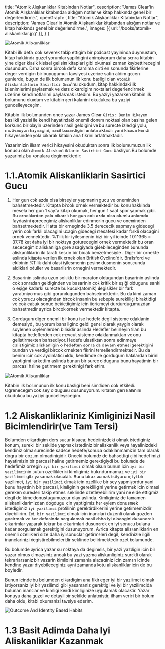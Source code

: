   title: "Atomik Alışkanlıklar Kitabindan Notlar",
  description: "James Clear'in Atomik Alışkanlıklar kitabından aldığım notlar ve kitap hakkında genel bir değerlendirme.",
  openGraph: {
    title: "Atomik Alışkanlıklar Kitabindan Notlar",
    description: "James Clear'in Atomik Alışkanlıklar kitabından aldığım notlar ve kitap hakkında genel bir değerlendirme.",
    images: [{ url: '/books/atomik-aliskanliklar.jpg' }],
  }
}

<Image src="/books/atomik-aliskanliklar.jpg" alt="Atomik Aliskanliklar" />

Kitabi ilk defa, cok severek takip ettigim bir podcast yayininda duymustum, kitap hakkinda guzel yorumlar yapildigini animsiyorum daha sonra kitabin yine diger klasik kisisel gelisim kitaplari gibi okumasi zaman kaybettirecegini dusundum. Daha sonra bircok defa karsima cikti en sonunda fikirlerine deger verdigim bir buyugumun tavsiyesi uzerine satin aldim gecen gunlerde, bugun de ilk bolumunun ilk konu basligi olan `Atomik Aliskanliklarin Sasirtici Gucu`'nu okudum, kitap hakkindaki ilk izlenimlerimi paylasmak ve ders cikardigim noktalari degerlendirmek uzerine kendi notlarimi paylasmak istedim.
Bu yaziyi yazarken kitabin ilk bolumunu okudum ve kitabin geri kalanini okudukca bu yaziyi guncelleyecegim.

Kitabin ilk bolumunden once yazar James Clear `Giris: Benim Hikayem` baslikli yazisi ile kendi hayatindaki onemli donum noktasi olan basina gelen korkunc bir olayin uzerinden nasil geldigini ve bu surecte izledigi yolu, motivasyon kaynagini, nasil basardigini anlatmaktadir yani kisaca kendi hikayesinden yola cikarak kitabin ana fikrini anlatmaktadir.

Yazarimizin ilham verici hikayesini okuduktan sonra ilk bolumumuzun ilk konusu olan `Atomik Aliskanliklarin Sasirtici Gucu` basliyor. Bu bolumde yazarimiz bu konulara deginmektedir:

<H1>1.1.Atomik Aliskanliklarin Sasirtici Gucu</H1>

1. Her gun cok azda olsa birseyler yapmanin gucu ve oneminden bahsetmektedir. Kitapta bircok ornek vermektedir bu konu hakkinda mesela her gun 1 sayfa kitap okumak, her gun 1 saat spor yapmak gibi. Bu orneklerden yola cikarak her gun cok azda olsa olumlu anlamda faydasini gorecegimiz aliskanliklar edinmenin gucu ve oneminden bahsetmektedir. Hatta bir orneginde 3.5 derececik sapmayla gidecegi yerin cok farkli olacagini ucagin gidecegi mesafesi kadar farkli olacagini ornek vermektedir. %1'lik bir iyilesmenin bizi bir yil icinde 1.01^365 = 37.78 kat daha iyi bir noktaya goturecegini ornek vermektedir bu oran sececegimiz aliskanliga gore asagiyada gidebileceginden bununda aliskanliklarin iki tarafi keskin bir bicak benzetmesiyle .
   Diger bir ornekte aslinda kitapta verilen ilk ornek olan British Cycling'dir, Brailsford ve ekibinin %1'lik dahi olasi iyilesmenin pesine dusmenin sonucunda aldiklari oduller ve basarilarin ornegini vermektedir.

2. Basarinin aslinda uzun soluklu bir maraton oldugundan basarinin aslinda cok sonradan geldiginden ve basarinin cok kritik bir eşiği oldugunu sanki o eşiğe kadarki surecte bu kucuk(atomik) degisikler bir fark yaratmiyormus gibi gorundugunden bahsetmektedir. Bu da kimi zaman cok yorucu olacagindan bircok insanin bu sebeple surekliligi biraktidigi ve cok cabuk sonuc bekledigimiz icin ilerlemeyi durdurdugumuzdan bahsetmedir ayrica bircok ornek vermektedir kitapta.

3. Gordugum diger onemli bir konu ise hedefe degil sisteme odaklanin demesiydi, bu yorum bana ilginc geldi genel olarak yaygin olarak soylenen soylemlerden birisidir aslinda Hedefler belirleyin filan bu kitapta hedeflerden cok mevcut sisteme odaklanmaktan ve onu gelistirmekten bahsediyor. Hedefe ulastiktan sonra edinmeye calistigimiz aliskanligin o hedeften sonra da devam etmesi gerektigini bundan ve verdigi bircok ornekten fikrini temellendirmektedir. Bu da benim icin cok aydinlatici oldu, kendimde de gordugum hatalardan birini yaptigimi farkettim aslinda bunun bir surec oldugunu bunu hayatimin bir parcasi haline getirmem gerektinigi fark ettim.

<Image src="/img/atomik-aliskanliklar/better-graphic.jpeg" alt="Atomik Aliskanliklar" />

Kitabin ilk bolumunun ilk konu basligi beni simdiden cok etkiledi. Ogrenecegim cok sey oldugunu dusunuyorum. Kitabin geri kalanini okudukca bu yaziyi guncelleyecegim.

<H1>1.2 Aliskanliklariniz Kimliginizi Nasil Bicimlendirir(ve Tam Tersi)</H1>

Bolumden cikardigim ders sudur kisaca; hedefinizdeki olmak istediginiz konum, surekli bir sekilde yapmak istediniz bir aliskanlik veya hayalinizdeki kendiniz olma surecinde sadece hedefe/sonuca odaklanmamizin tam olarak dogru bir cozum olmadinigidir. Onceki bolumde de bahsettigi gibi hedefimizi hayatimizin bir parcasi haline getirmemiz gerektigiydi bu bolumde de hedefimiz ornegin `iyi bir yazilimci` olmak olsun bunun icin `iyi bir yazilimci`nin butun ozelliklerini kimligimiz bulundurmamaz ve `iyi bir yazilimci` gibi yasamak olacaktir. Bunu biraz acmak istiyorum; iyi bir yazilimci, `iyi bir yazilimci` olmak icin ozellikle bir sey yapmiyordur yani bunu hayatinin bir parcasi, kimliginin gerekliligini yerine getirmek icin olmasi gereken surecleri takip etmesi seklinde ozetleyebilirim yani ne elde ettigmiz degil de kime donustugumuzdur olay aslinda. Kimligimiz de tamamen aliskanliklarimizdan dogdugu icin yaptigimiz her eylem donusmek istedigimiz `iyi yazilimci` profilinin gerektirdiklerini yerine getirmemizdir diyebilirim. `Iyi bir yazilimci` olmak icin inanclari duzenli olarak gozden gecirmek ve her defasinda sorgulamak nasil daha iyi olacagini dusunerek cikarimlar yaparak tekrar bu cikarimlari dusunerek en iyi sonucu bulana kadar sorgulamak gerektigini dusunuyorum. Ayrica kitapta aliskanliklarin en onemli ozellikleri size daha iyi sonuclar getirmeleri degil, kendinizle ilgili inanclarinizi degistirebilmeleridir seklinde belirtmektedir ozet bolumunde.

Bu bolumde ayrica yazar su noktaya da deginmis, bir yazi yazdigin icin bir yazar olmus olmazsiniz ancak bu yazi yazma aliskanliginiz surekli olarak tekrarlarsaniz bir yazarin kimligini zamanla alacaginiz icin zaman icinde kendine yazar diyebileceginizi ayni zamanda kotu aliskanliklar icin de bu boyledir.

Bunun icinde bu bolumden cikardigim ana fikir eger iyi bir yazilimci olmak istiyorsaniz iyi bir yazilimci gibi yasamaniz gerektigi ve iyi bir yazilimcida bulunan inanclar ve kimligi kendi kimliginize uygulamak olacaktir. Yazar konuyu daha guzel ve detayli bir sekilde anlatmistir, ilham verici bir bolum daha oldu, kitabi okumanizi tavsiye ederim.

<Image src="/img/atomik-aliskanliklar/outcome-and-identity-Based-habits.jpg" alt="Outcome And Identity Based Habits" />

<H1>1.3 Basit Adimda Daha Iyi Aliskanliklar Kazanmak</H1>

<Reading text="Reading"/>
